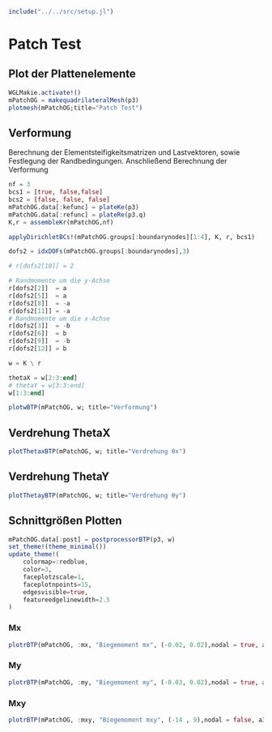```julia
include("../../src/setup.jl")
```

# Patch Test

## Plot der Plattenelemente
```julia
WGLMakie.activate!()
mPatchOG = makequadrilateralMesh(p3)
plotmesh(mPatchOG;title="Patch Test")
```

## Verformung 

Berechnung der Elementsteifigkeitsmatrizen und Lastvektoren, sowie Festlegung der Randbedingungen. Anschließend Berechnung der Verformung

```julia
nf = 3
bcs1 = [true, false,false]
bcs2 = [false, false, false]
mPatchOG.data[:kefunc] = plateKe(p3)
mPatchOG.data[:refunc] = plateRe(p3.q)
K,r = assembleKr(mPatchOG,nf)

applyDirichletBCs!(mPatchOG.groups[:boundarynodes][1:4], K, r, bcs1)

dofs2 = idxDOFs(mPatchOG.groups[:boundarynodes],3)

# r[dofs2[10]] = 2

# Randmomente um die y-Achse
r[dofs2[2]]  = a 
r[dofs2[5]]  = a
r[dofs2[8]]  = -a
r[dofs2[11]] = -a
# Randmomente um die x-Achse 
r[dofs2[3]]  = -b
r[dofs2[6]]  = b
r[dofs2[9]]  = -b
r[dofs2[12]] = b

w = K \ r

thetaX = w[2:3:end]
# thetaY = w[3:3:end]
w[1:3:end]
```

```julia
plotwBTP(mPatchOG, w; title="Verformung")
```

## Verdrehung ThetaX
```julia
plotThetaxBTP(mPatchOG, w; title="Verdrehung θx")
```

## Verdrehung ThetaY
```julia
plotThetayBTP(mPatchOG, w; title="Verdrehung θy")
```

## Schnittgrößen Plotten 

```julia
mPatchOG.data[:post] = postprocessorBTP(p3, w)
set_theme!(theme_minimal())
update_theme!(
    colormap=:redblue,
    color=3,
    faceplotzscale=1,
    faceplotnpoints=15,
    edgesvisible=true,
    featureedgelinewidth=2.5
)
```

### Mx
```julia
plotrBTP(mPatchOG, :mx, "Biegemoment mx", (-0.02, 0.02),nodal = true, a3d=true)
```

### My
```julia
plotrBTP(mPatchOG, :my, "Biegemoment my", (-0.03, 0.02),nodal = true, a3d=true)
```

### Mxy
```julia
plotrBTP(mPatchOG, :mxy, "Biegemoment mxy", (-14 , 9),nodal = false, a3d=true)
```
